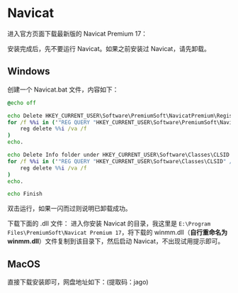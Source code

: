 
# Navicat

进入官方页面下载最新版的 Navicat Premium 17：

<LinkCardContainer>
    <LinkCard
        title="Navicat Premium 17"
        description="Navicat Premium 是一套資料庫開發工具，讓你從單一應用程式中同時連接 MySQL、PostgreSQL、MongoDB、MariaDB、SQL Server、Oracle、SQLite 和 Redis 資料庫。"
        imageUrl="https://javgo-images.oss-cn-beijing.aliyuncs.com/javgo-web20240803164132.png"
        href="https://www.navicat.com.cn/products"
    />
</LinkCardContainer>

安装完成后，先不要运行 Navicat。如果之前安装过 Navicat，请先卸载。

## Windows

创建一个 Navicat.bat 文件，内容如下：

```bat
@echo off

echo Delete HKEY_CURRENT_USER\Software\PremiumSoft\NavicatPremium\Registration[version and language]
for /f %%i in ('"REG QUERY "HKEY_CURRENT_USER\Software\PremiumSoft\NavicatPremium" /s | findstr /L Registration"') do (
    reg delete %%i /va /f
)
echo.

echo Delete Info folder under HKEY_CURRENT_USER\Software\Classes\CLSID
for /f %%i in ('"REG QUERY "HKEY_CURRENT_USER\Software\Classes\CLSID" /s | findstr /E Info"') do (
    reg delete %%i /va /f
)
echo.

echo Finish
```

双击运行，如果一闪而过则说明已卸载成功。

下载下面的 .dll 文件：<LinkCardContainer>
    <LinkCard href="https://javgo-images.oss-cn-beijing.aliyuncs.com/javgo-webwinmm.dll" />
</LinkCardContainer>
进入你安装 Navicat 的目录，我这里是 `E:\Program Files\PremiumSoft\Navicat Premium 17`，将下载的 winmm.dll（**自行重命名为 winmm.dll**）文件复制到该目录下，然后启动 Navicat，不出现试用提示即可。

<PostImg src="https://javgo-images.oss-cn-beijing.aliyuncs.com/javgo-web20240803171327.png" />

## MacOS

直接下载安装即可，网盘地址如下：(提取码：jago)<LinkCardContainer>
    <LinkCard href="https://pan.baidu.com/s/1zeY8kah_XonFEycITq5mkQ?pwd=jago" />
</LinkCardContainer>